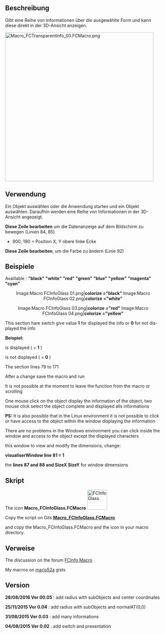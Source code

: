<languages/>

{{Macro/de
|Name=FC Gläserne Information
|Icon=Macro_FCInfoGlass.png
|Description=Gibt eine Reihe von Informationen zur Formularanzeige in der 3D-Ansicht.
|Author=Mario52
|Download=[https://wiki.freecad.org/images/6/6b/Macro_FCInfoGlass.png Werkzeugleisten-Symbol]
|Version=00.05
|Date=2016-08-28
|SeeAlso=[[Arch_Survey/de|Arch Inspizieren]]
}}

<span id="Description"></span>
==Beschreibung==

Gibt eine Reihe von Informationen über die ausgewählte Form und kann diese direkt in der 3D-Ansicht anzeigen.

{{Codeextralink|https://gist.githubusercontent.com/mario52a/553b1fc7a8ca5bfa44c6/raw/fc57ec0869a8f68ce396acbaed5e87f396426186/Macro_FCInfoGlass.FCMacro}}

[[File:Macro_FCTransparentInfo_00.FCMacro.png|480px]]
{{Caption|FC Gläserne Information}}

<span id="Utilisation"></span>
==Verwendung==

Ein Objekt auswählen oder die Anwendung starten und ein Objekt auswählen. Daraufhin werden eine Reihe von Informationen in der 3D-Ansicht angezeigt.

'''Diese Zeile bearbeiten''' um die Datenanzeige auf dem Bildschirm zu bewegen (Linien 84, 85)
{{Code|code=
global posiX                 ; posiX                           = 900  # position window coordinate X                   "defaut  = 900"
global posiY                 ; posiY                           = 190  # position window coordinate Y                   "defaut  = 190"
}}
* 900, 190 = Position X, Y obere linke Ecke

'''Diese Zeile bearbeiten''', um die Farbe zu ändern (Linie 92)

{{Code|code=
#######################################################################
# Section color                                                       #
global colorize              ; colorize                      ="black" # colorize the text choice                       "defaut  = "black"
                                                                      # "black" "white" "red" "green" "blue" "yellow" "magenta" "cyan"

}}
<span id="Examples:"></span>
==Beispiele==

<div lang="en" dir="ltr" class="mw-content-ltr">
Availlable : ''' "black" "white" "red" "green" "blue" "yellow" "magenta" "cyan" '''
<center>
<gallery widths="300" heights="300">
Image:Macro FCInfoGlass 01.png|'''colorize                      ="black"'''
Image:Macro FCInfoGlass 02.png|'''colorize                      ="white"'''
</gallery>
</center>
{{clear}}
<center>
<gallery widths="300" heights="300">
Image:Macro FCInfoGlass 03.png|'''colorize                      ="red"'''
Image:Macro FCInfoGlass 04.png|'''colorize                      ="yellow"'''
</gallery>
</center>
{{clear}}
</div>

<div lang="en" dir="ltr" class="mw-content-ltr">
This section hare switch give value '''1''' for displayed the info or '''0''' for not displayed the info
</div>

'''Beispiel:'''

<div lang="en" dir="ltr" class="mw-content-ltr">
is displayed ( = '''1''' )
</div>

{{Code|code=
global LabelObject     ;LabelObject      = 1 # Label                                          #3  Label Object
}}
<div lang="en" dir="ltr" class="mw-content-ltr">
is not displayed ( = '''0''' )
</div>
{{Code|code=
global LabelObject     ;LabelObject      = 0 # Label                                          #3  Label Object
}}
<div lang="en" dir="ltr" class="mw-content-ltr">
The section lines 79 to 171
</div>

{{Code|code=
#######################################################################
global visualiserWindow      ; visualiserWindow                = 0    # si visualiserWindow = 1 la fenetre est visible (pour test)  "defaut  = 0"
                                                                      # if visualiserWindow = 1 the windows is visible (for test)   "default = 0"
###Section Configuration ##############################################
# Placement window hidden                                             #
global posiX                 ; posiX                           = 900  # position window coordinate X                   "defaut  = 900"
global posiY                 ; posiY                           = 190  # position window coordinate Y                   "defaut  = 190"
#######################################################################
global SizeX                 ; SizeX                           = 600  # size window length  (do not modify)            "defaut  = 600"
global SizeY                 ; SizeY                           = 600  # size window heigth  (do not modify)            "defaut  = 600"


#######################################################################
# Section color                                                       #
global colorize              ; colorize                      ="black" # colorize the text choice                       "defaut  = "black"
                                                                      # "black" "white" "red" "green" "blue" "yellow" "magenta" "cyan"


#######################################################################
# Section inter                                                       #
global mode                  ; mode                            = 1    # mode 1=degrees mode 0=radians                  "defaut  = 1"
global arondi                ; arondi                          = 4    # many numbers after the decimal point           "defaut  = 4" 
global chaineRemplacement    ; chaineRemplacement              = "_"  # replacement string (1 character)               "defaut  = "_"


#######################################################################
# section switch 
# if switch = 1 then actif (True Displayed) else inactif (False not Displayed)
global PrintReportView       ;PrintReportView                  = 1    # Affichage dans la vue rapport                  #0  Displayed ReportView
## 
global DocumentName          ;DocumentName                     = 1    # Nom du document                                #1  Document Name
global InternalName          ;InternalName                     = 1    # Nom interne de l'objet                         #2  Internal Name
global LabelObject           ;LabelObject                      = 1    # Label                                          #3  Label Object
global ElementName           ;ElementName                      = 1    # Nom de l'element                               #4  Element Name
global ObjectType            ;ObjectType                       = 1    # Type d'objet                                   #5  Object Type
global LineSeparateTitle     ;LineSeparateTitle                = 1    # ligne de separation des titres ____________    #6  Line Separate of Title

## Object subObject 
global ObjectLength          ;ObjectLength                     = 1    # longueur Objet ou perimetre si c est une face  #7  Object Length or perimetre if are a face
global ObjectCurveRadius     ;ObjectCurveRadius                = 1    # rayon du subObject si arc ou cerle             #8  radius subObject if arc or cirle
global ObjectCurveCenter     ;ObjectCurveCenter                = 1    # coordonnees centrale subObject si arc ou cerle #9  coordinates center subObject if arc or cirle

## Draft
global LineDimension         ;LineDimension                    = 1    # Dimensions Line                                #10  Line Dimension
global DWireDimension        ;DWireDimension                   = 1    # Dimensions DWire                               #11  DWire Dimension
global CircleDimension       ;CircleDimension                  = 1    # Dimensions Circle                              #12 Circle Dimension
global CirclePartDimension   ;CirclePartDimension              = 1    # Dimensions Circle Part                         #13 Circle Part Dimension

global ArcDimension          ;ArcDimension                     = 1    # Dimensions Arc                                 #14 Arc Dimension
global EllipseDimension      ;EllipseDimension                 = 1    # Dimensions Ellipse                             #15 Ellipse Dimension
global EllipsePartDimension  ;EllipsePartDimension             = 1    # Dimensions Ellipse Part                        #16 Ellipse Part Dimension
global PolygonDimension      ;PolygonDimension                 = 1    # Dimensions Polygon                             #17 Polygon Dimension
global RectangleDimension    ;RectangleDimension               = 1    # Dimensions Rectangle                           #18 Rectangle Dimension
global BSplineDimension      ;BSplineDimension                 = 1    # Dimensions BSpline                             #19 BSpline Dimension
global PointDimension        ;PointDimension                   = 1    # Dimensions Point                               #20 Point Dimension
global BezCurveDimension     ;BezCurveDimension                = 1    # Dimensions BezCurve                            #21 BezCurve Dimension

## Solid
global CylinderDimension     ;CylinderDimension                = 1    # Dimensions du Cylindre Rayon Hauteur Angle     #22 Cylinder Dimension
global BoxDimension          ;BoxDimension                     = 1    # Dimensions du Box Length Width Height          #23 Box Dimension
global SphereDimension       ;SphereDimension                  = 1    # Dimensions de la Sphere                        #24 Sphere Dimension
global EllipsoidDimension    ;EllipsoidDimension               = 1    # Dimensions Ellipsoid                           #25 Ellipsoid Dimension
global ConeDimension         ;ConeDimension                    = 1    # Dimensions du Cone                             #26 Cone Dimension
global TorusDimension        ;TorusDimension                   = 1    # Dimensions du Tore                             #27 Torus Dimension

## Part
global PlanePartDimension    ;PlanePartDimension               = 1    # Dimensions Plan Part                           #28 Plane Part Dimension
global PrismPartDimension    ;PrismPartDimension               = 1    # Dimensions Prisme Part                         #29 Prism Part Dimension   
global WedgePartDimension    ;WedgePartDimension               = 1    # Dimensions Wedge Part                          #30 Wedge Part Dimension
global HelixPartDimension    ;HelixPartDimension               = 1    # Dimensions Helix Part                          #31 Helix Part Dimension
global SpiralPartDimension   ;SpiralPartDimension              = 1    # Dimensions Spirale Part                        #32 Spiral Part Dimension
global VertexPartDimensio    ;VertexPartDimension              = 1    # Dimensions Vertex Part                         #33 Vertex Part Dimension
global LinePartDimension     ;LinePartDimension                = 1    # Dimensions Line Part                           #34 Line Part Dimension
global RegularPolygonPartDimension;RegularPolygonPartDimension = 1    # Dimensions RegularPolygon Part                 #35 Regular Polygon Part Dimension

## Face
global FaceSurface           ;FaceSurface                      = 1    # Surface de la face                             #36 Face Surface
global NormalAt              ;NormalAt                         = 1    # Donne la normale (inclinaison)                 #37 normalAt(0,0) Face and edges normalAt(0)
global FaceCenter            ;FaceCenter                       = 1    # Center Face (mass)                             #38 Face Center
global BoundBoxFaceVol       ;BoundBoxFaceVol                  = 1    # BoundBoxFace Volume                            #39 BoundBox Face Volume
global BoundBoxFaceCent      ;BoundBoxFaceCent                 = 1    # BoundBoxFaceCenter                             #40 BoundBox Face Center
global BoundBoxFaceCoor      ;BoundBoxFaceCoor                 = 1    # BoundBoxFace coordinates                       #41 BoundBox Face Coordinates

## Volume
global BounBoxVolumeVol      ;BounBoxVolumeVol                 = 1    # rectangle du BoundBox                          #42 BounBox Volume Volume
global BounBoxVolumeCent     ;BounBoxVolumeCent                = 1    # centre de la forme                             #43 BounBox Volume Center
global BounBoxVolumeCoor     ;BounBoxVolumeCoor                = 1    # boundinbox (dimensions hors tout)              #44 BounBox Volume Coordinates
global VolumeObject          ;VolumeObject                     = 1    # volume                                         #45 Volume Object
global CenterMass            ;CenterMass                       = 1    # centre de la masse                             #46 Center Mass object
global PlacementForme        ;PlacementForme                   = 1    # placement de la forme                          #47 Placement Forme
global LineInclination       ;LineInclination                  = 1    # search inclination XY YZ ZX uniquement lignes  #48 Line Inclination
global VertexesObject        ;VertexesObject                   = 1    # Vertexes de l'objet selectionne                #49 Vertexes Object
global VertexesForme         ;VertexesForme                    = 0    # Vertexes complet de la forme                   #50 Vertexes Forme
                                                                      # peut prendre du temps, depasser la fenetre et donner des donnees incompletes
                                                                      # can take time and exceed the window and give data's incompletes
### End Section Switch #######################################################################################################################
}}

<div lang="en" dir="ltr" class="mw-content-ltr">
After a change save the macro and run
</div>

<div lang="en" dir="ltr" class="mw-content-ltr">
It is not possible at the moment to leave the function from the macro or scrolling
</div>

<div lang="en" dir="ltr" class="mw-content-ltr">
One mouse click on the object display the information of the object, two mouse click select the object complete and displayed alls informations
</div> 

<div lang="en" dir="ltr" class="mw-content-ltr">
'''PS:''' It is also possible that in the Linux environment it is not possible to click or have access to the object within the window displaying the information
</div>

<div lang="en" dir="ltr" class="mw-content-ltr">
There are no problems in the Windows environment you can click inside the window and access to the object except the displayed characters
</div>

<div lang="en" dir="ltr" class="mw-content-ltr">
this window to view and modify the dimensions, change:
</div>

<div lang="en" dir="ltr" class="mw-content-ltr">
'''visualiserWindow line 81 = 1'''
</div>

<div lang="en" dir="ltr" class="mw-content-ltr">
the '''lines 87 and 88 and SizeX SizeY''' for window dimensions
</div>

<span id="Script"></span>
==Skript==

<div lang="en" dir="ltr" class="mw-content-ltr">
The icon '''Macro_FCInfoGlass.FCMacro''' [[File:Macro_FCInfoGlass.png|64px|FCInfoGlass]]
</div>

<div lang="en" dir="ltr" class="mw-content-ltr">
Copy the script on Gits [https://gist.github.com/mario52a/553b1fc7a8ca5bfa44c6 '''Macro_FCInfoGlass.FCMacro''']
</div>

<div lang="en" dir="ltr" class="mw-content-ltr">
and copy the Macro_FCInfoGlass.FCMacro and the icon in your macro directory.
</div>

<span id="Links"></span>
==Verweise==

<div lang="en" dir="ltr" class="mw-content-ltr">
The discussion on the forum [https://forum.freecad.org/viewtopic.php?f=8&t=6005 FCInfo Macro]
</div>

<div lang="en" dir="ltr" class="mw-content-ltr">
My macros on [https://gist.github.com/mario52a mario52a ] gists
</div>

==Version==

<div lang="en" dir="ltr" class="mw-content-ltr">
'''28/08/2016 Ver 00.05''' : add radius with subObjects and center coordinates
</div>

<div lang="en" dir="ltr" class="mw-content-ltr">
'''25/11/2015 Ver 0.04''' : add radius with subObjects and normalAT(0,0)
</div>

<div lang="en" dir="ltr" class="mw-content-ltr">
'''31/08/2015 Ver 0.03''' : add many informations
</div>

<div lang="en" dir="ltr" class="mw-content-ltr">
'''04/08/2015 Ver 0.02''' : add switch and presentation
</div>